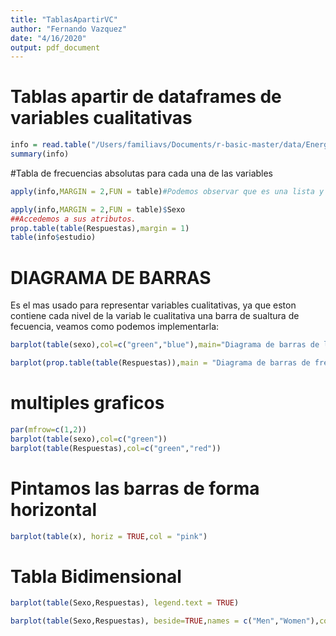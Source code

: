 ```yaml
---
title: "TablasApartirVC"
author: "Fernando Vazquez"
date: "4/16/2020"
output: pdf_document
---
```


# Tablas apartir de dataframes de variables cualitativas

```r
info = read.table("/Users/familiavs/Documents/r-basic-master/data/EnergyDrink", header = TRUE)
summary(info)
```

#Tabla de frecuencias absolutas para cada una de las variables
```r
apply(info,MARGIN = 2,FUN = table)#Podemos observar que es una lista y esto nos indica que podemos acceder a sus atributos

apply(info,MARGIN = 2,FUN = table)$Sexo
##Accedemos a sus atributos.
prop.table(table(Respuestas),margin = 1)
table(info$estudio)
```
# DIAGRAMA DE BARRAS

Es el mas usado para representar variables cualitativas, ya que eston contiene cada nivel de la variab le cualitativa una barra de sualtura de fecuencia, veamos como podemos implementarla:

```r
barplot(table(sexo),col=c("green","blue"),main="Diagrama de barras de las variables estudiante.")
```

```r
barplot(prop.table(table(Respuestas)),main = "Diagrama de barras de frecuencia relativa de la variable Respuestas")
```

# multiples graficos

```r
par(mfrow=c(1,2))
barplot(table(sexo),col=c("green"))
barplot(table(Respuestas),col=c("green","red"))
```

# Pintamos las barras de forma horizontal

```r
barplot(table(x), horiz = TRUE,col = "pink")
```

# Tabla Bidimensional

```r
barplot(table(Sexo,Respuestas), legend.text = TRUE)
```

```r
barplot(table(Sexo,Respuestas), beside=TRUE,names = c("Men","Women"),col=c("Yellow","lightblue"),legend.text = c("No","Yes"))
```

